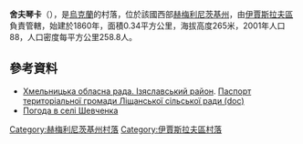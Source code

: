 {{coord|49|59|55|N|26|57|48|E|scale:100000|display=title}}

'''舍夫琴卡'''（{{lang-uk|Шевченка}}），是[[烏克蘭|烏克蘭]]的村落，位於該國西部[[赫梅利尼茨基州|赫梅利尼茨基州]]，由[[伊賈斯拉夫區|伊賈斯拉夫區]]負責管轄，始建於1860年，面積0.34平方公里，海拔高度265米，2001年人口88，人口密度每平方公里258.8人。

==參考資料==
* [https://web.archive.org/web/20160306105422/http://oblrada.km.ua/district/show/15 Хмельницька обласна рада. Ізяславський район]. [https://web.archive.org/web/20160305071412/http://oblrada.km.ua/userfiles/%D0%9F%D0%B0%D1%81%D0%BF%D0%BE%D1%80%D1%82%20%D0%9B%D1%96%D1%89%D0%B0%D0%BD%D0%B8_2011.doc Паспорт територіальної громади Ліщанської сільської ради (doc)]
* [http://weather.in.ua/ua/hmel'nickaja/28756 Погода в селі Шевченка]

{{DEFAULTSORT:Шевченка}}
[[Category:赫梅利尼茨基州村落|Category:赫梅利尼茨基州村落]]
[[Category:伊賈斯拉夫區村落|Category:伊賈斯拉夫區村落]]


{{Khmelnytskyi-geo-stub}}